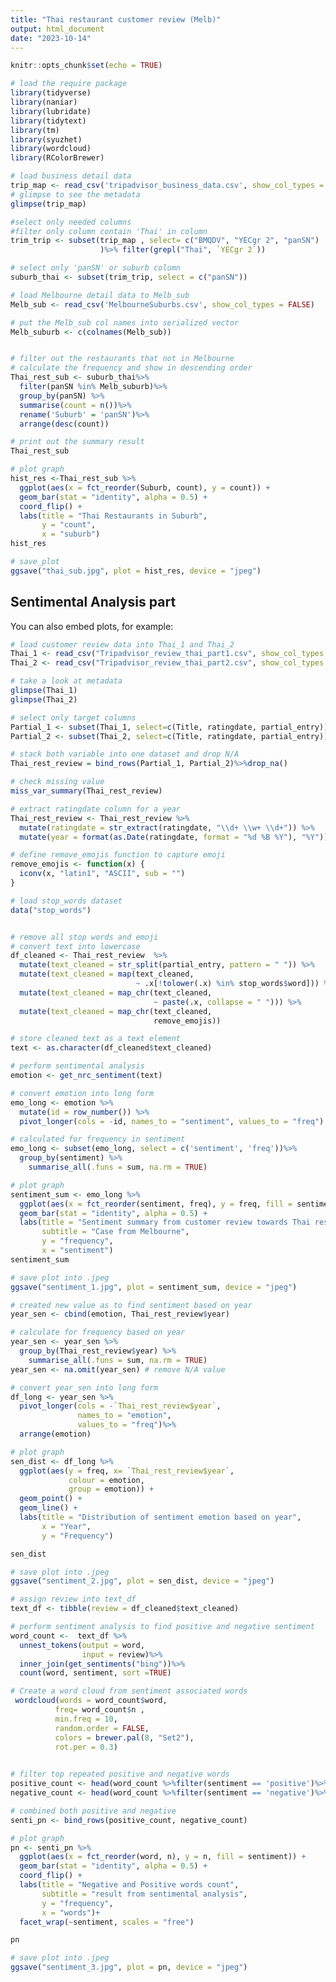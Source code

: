 ---
title: "Thai restaurant customer review (Melb)"
output: html_document
date: "2023-10-14"
---

```{r setup, include=FALSE}
knitr::opts_chunk$set(echo = TRUE)
```


```{r}
# load the require package
library(tidyverse)
library(naniar)
library(lubridate)
library(tidytext)
library(tm)
library(syuzhet)
library(wordcloud)
library(RColorBrewer)

```


```{r eval=TRUE, echo=TRUE}
# load business detail data 
trip_map <- read_csv('tripadvisor_business_data.csv', show_col_types = FALSE)
# glimpse to see the metadata
glimpse(trip_map)

#select only needed columns
#filter only column contain 'Thai' in column
trim_trip <- subset(trip_map , select= c("BMQDV", "YECgr 2", "panSN")
                    )%>% filter(grepl("Thai", `YECgr 2`))

# select only 'panSN' or suburb column
suburb_thai <- subset(trim_trip, select = c("panSN"))
```



```{r eval=TRUE, echo=TRUE}
# load Melbourne detail data to Melb_sub
Melb_sub <- read_csv('MelbourneSuburbs.csv', show_col_types = FALSE)

# put the Melb_sub col names into serialized vector
Melb_suburb <- c(colnames(Melb_sub))


# filter out the restaurants that not in Melbourne
# calculate the frequency and show in descending order
Thai_rest_sub <- suburb_thai%>%
  filter(panSN %in% Melb_suburb)%>%
  group_by(panSN) %>%
  summarise(count = n())%>%
  rename('Suburb' = 'panSN')%>%
  arrange(desc(count))

```

```{r eval=TRUE, echo=TRUE}
# print out the summary result
Thai_rest_sub
```


```{r, fig.width=8, fig.height=10}
# plot graph
hist_res <-Thai_rest_sub %>%
  ggplot(aes(x = fct_reorder(Suburb, count), y = count)) +
  geom_bar(stat = "identity", alpha = 0.5) +
  coord_flip() +
  labs(title = "Thai Restaurants in Suburb",
       y = "count",
       x = "suburb")
hist_res

```
```{r}
# save_plot
ggsave("thai_sub.jpg", plot = hist_res, device = "jpeg")
```

## Sentimental Analysis part

You can also embed plots, for example:

```{r eval=TRUE, echo=TRUE}
# load customer review data into Thai_1 and Thai_2
Thai_1 <- read_csv("Tripadvisor_review_thai_part1.csv", show_col_types = FALSE)
Thai_2 <- read_csv("Tripadvisor_review_thai_part2.csv", show_col_types = FALSE)
```


```{r eval=TRUE, echo=TRUE}
# take a look at metadata
glimpse(Thai_1)
glimpse(Thai_2)

# select only target columns
Partial_1 <- subset(Thai_1, select=c(Title, ratingdate, partial_entry))
Partial_2 <- subset(Thai_2, select=c(Title, ratingdate, partial_entry))
```
```{r eval=TRUE, echo=TRUE}

# stack both variable into one dataset and drop N/A
Thai_rest_review = bind_rows(Partial_1, Partial_2)%>%drop_na()

# check missing value 
miss_var_summary(Thai_rest_review)

# extract ratingdate column for a year
Thai_rest_review <- Thai_rest_review %>%
  mutate(ratingdate = str_extract(ratingdate, "\\d+ \\w+ \\d+")) %>%
  mutate(year = format(as.Date(ratingdate, format = "%d %B %Y"), "%Y"))

```
```{r eval=TRUE, echo=TRUE}

# define remove_emojis function to capture emoji
remove_emojis <- function(x) {
  iconv(x, "latin1", "ASCII", sub = "")
}

# load stop_words dataset
data("stop_words")


# remove all stop words and emoji
# convert text into lowercase
df_cleaned <- Thai_rest_review  %>%
  mutate(text_cleaned = str_split(partial_entry, pattern = " ")) %>%
  mutate(text_cleaned = map(text_cleaned,
                            ~ .x[!tolower(.x) %in% stop_words$word])) %>%
  mutate(text_cleaned = map_chr(text_cleaned,
                                ~ paste(.x, collapse = " "))) %>%
  mutate(text_cleaned = map_chr(text_cleaned,
                                remove_emojis))
```


```{r eval=TRUE, echo=TRUE}
# store cleaned text as a text element
text <- as.character(df_cleaned$text_cleaned)
```


```{r eval=TRUE, echo=TRUE}
# perform sentimental analysis 
emotion <- get_nrc_sentiment(text)
```


```{r eval=TRUE, echo=TRUE}
# convert emotion into long form
emo_long <- emotion %>%
  mutate(id = row_number()) %>%
  pivot_longer(cols = -id, names_to = "sentiment", values_to = "freq")

# calculated for frequency in sentiment
emo_long <- subset(emo_long, select = c('sentiment', 'freq'))%>%
  group_by(sentiment) %>%
    summarise_all(.funs = sum, na.rm = TRUE)
```




```{r  fig.width=8, fig.height=6}
# plot graph
sentiment_sum <- emo_long %>%
  ggplot(aes(x = fct_reorder(sentiment, freq), y = freq, fill = sentiment)) +
  geom_bar(stat = "identity", alpha = 0.5) +
  labs(title = "Sentiment summary from customer review towards Thai restaurants",
       subtitle = "Case from Melbourne",
       y = "frequency",
       x = "sentiment")
sentiment_sum
```


```{r}
# save plot into .jpeg
ggsave("sentiment_1.jpg", plot = sentiment_sum, device = "jpeg")


```


```{r}
# created new value as to find sentiment based on year
year_sen <- cbind(emotion, Thai_rest_review$year)

# calculate for frequency based on year
year_sen <- year_sen %>%
  group_by(Thai_rest_review$year) %>%
    summarise_all(.funs = sum, na.rm = TRUE)
year_sen <- na.omit(year_sen) # remove N/A value

```


```{r}
# convert year_sen into long form
df_long <- year_sen %>%
  pivot_longer(cols = -`Thai_rest_review$year`, 
               names_to = "emotion", 
               values_to = "freq")%>%
  arrange(emotion)


```

```{r, fig.width=8, fig.height=6}
# plot graph
sen_dist <- df_long %>%
  ggplot(aes(y = freq, x= `Thai_rest_review$year`,
             colour = emotion, 
             group = emotion)) +
  geom_point() +
  geom_line() +
  labs(title = "Distribution of sentiment emotion based on year", 
       x = "Year",
       y = "Frequency")

sen_dist 
```

```{r}
# save plot into .jpeg
ggsave("sentiment_2.jpg", plot = sen_dist, device = "jpeg")
```





```{r eval=TRUE, echo=TRUE}
# assign review into text_df
text_df <- tibble(review = df_cleaned$text_cleaned)

# perform sentiment analysis to find positive and negative sentiment
word_count <-  text_df %>% 
  unnest_tokens(output = word, 
                input = review)%>%
  inner_join(get_sentiments("bing"))%>%
  count(word, sentiment, sort =TRUE)
```

```{r eval=TRUE, echo=TRUE}


# Create a word cloud from sentiment associated words
 wordcloud(words = word_count$word, 
          freq= word_count$n , 
          min.freq = 10, 
          random.order = FALSE, 
          colors = brewer.pal(8, "Set2"), 
          rot.per = 0.3)
 

```



```{r}
# filter top repeated positive and negative words
positive_count <- head(word_count %>%filter(sentiment == 'positive')%>%arrange(desc(n)),20)
negative_count <- head(word_count %>%filter(sentiment == 'negative')%>%arrange(desc(n)),20)

# combined both positive and negative
senti_pn <- bind_rows(positive_count, negative_count)
```


```{r}
# plot graph
pn <- senti_pn %>%
  ggplot(aes(x = fct_reorder(word, n), y = n, fill = sentiment)) +
  geom_bar(stat = "identity", alpha = 0.5) +
  coord_flip() +
  labs(title = "Negative and Positive words count",
       subtitle = "result from sentimental analysis",
       y = "frequency",
       x = "words")+
  facet_wrap(~sentiment, scales = "free")

pn
```
```{r}
# save plot into .jpeg
ggsave("sentiment_3.jpg", plot = pn, device = "jpeg")
```







